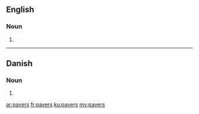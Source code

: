 ==English==

===Noun===
{{head|en}}

# {{plural of|paver}}

----

==Danish==

===Noun===
{{head|da|noun form|g=c}}

# {{form of|genitive plural indefinite|pave|lang=da}}

[[ar:pavers]]
[[fr:pavers]]
[[ku:pavers]]
[[my:pavers]]